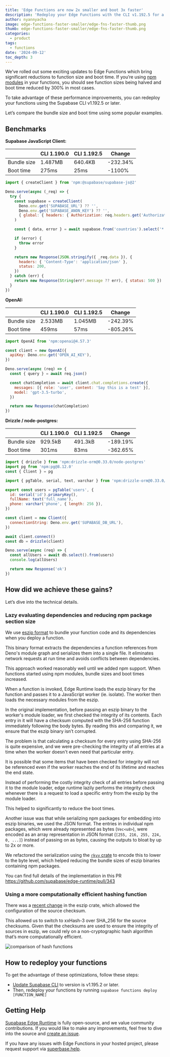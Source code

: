 ```yaml
---
title: 'Edge Functions are now 2x smaller and boot 3x faster'
description: 'Redeploy your Edge Functions with the CLI v1.192.5 for a peformance boost'
author: nyannyacha
image: edge-functions-faster-smaller/edge-fns-faster-thumb.png
thumb: edge-functions-faster-smaller/edge-fns-faster-thumb.png
categories:
  - product
tags:
  - functions
date: '2024-09-12'
toc_depth: 3
---
```


We’ve rolled out some exciting updates to Edge Functions which bring significant reductions to function size and boot time. If you’re using [npm modules](https://supabase.com/blog/edge-functions-node-npm) in your functions, you should see function sizes being halved and boot time reduced by 300% in most cases.

To take advantage of these performance improvements, you can redeploy your functions using the Supabase CLI v1.192.5 or later.

Let’s compare the bundle size and boot time using some popular examples.

## Benchmarks

**Supabase JavaScript Client:**

|             | **CLI 1.190.0** | **CLI 1.192.5** | **Change** |
| ----------- | --------------- | --------------- | ---------- |
| Bundle size | 1.487MB         | 640.4KB         | -232.34%   |
| Boot time   | 275ms           | 25ms            | -1100%     |

```jsx
import { createClient } from 'npm:@supabase/supabase-js@2'

Deno.serve(async (_req) => {
  try {
    const supabase = createClient(
      Deno.env.get('SUPABASE_URL') ?? '',
      Deno.env.get('SUPABASE_ANON_KEY') ?? '',
      { global: { headers: { Authorization: req.headers.get('Authorization')! } } }
    )

    const { data, error } = await supabase.from('countries').select('*')

    if (error) {
      throw error
    }

    return new Response(JSON.stringify({ _req.data }), {
      headers: { 'Content-Type': 'application/json' },
      status: 200,
    })
  } catch (err) {
    return new Response(String(err?.message ?? err), { status: 500 })
  }
})
```

**OpenAI:**

|             | **CLI 1.190.0** | **CLI 1.192.5** | **Change** |
| ----------- | --------------- | --------------- | ---------- |
| Bundle size | 2.533MB         | 1.045MB         | -242.39%   |
| Boot time   | 459ms           | 57ms            | -805.26%   |

```jsx
import OpenAI from 'npm:openai@4.57.3'

const client = new OpenAI({
  apiKey: Deno.env.get('OPEN_AI_KEY'),
})

Deno.serve(async (req) => {
  const { query } = await req.json()

  const chatCompletion = await client.chat.completions.create({
    messages: [{ role: 'user', content: 'Say this is a test' }],
    model: 'gpt-3.5-turbo',
  })

  return new Response(chatCompletion)
})
```

**Drizzle / node-postgres:**

|             | **CLI 1.190.0** | **CLI 1.192.5** | Change   |
| ----------- | --------------- | --------------- | -------- |
| Bundle size | 929.5kB         | 491.3kB         | -189.19% |
| Boot time   | 301ms           | 83ms            | -362.65% |

```jsx
import { drizzle } from 'npm:drizzle-orm@0.33.0/node-postgres'
import pg from 'npm:pg@8.12.0'
const { Client } = pg

import { pgTable, serial, text, varchar } from 'npm:drizzle-orm@0.33.0/pg-core'

export const users = pgTable('users', {
  id: serial('id').primaryKey(),
  fullName: text('full_name'),
  phone: varchar('phone', { length: 256 }),
})

const client = new Client({
  connectionString: Deno.env.get('SUPABASE_DB_URL'),
})

await client.connect()
const db = drizzle(client)

Deno.serve(async (req) => {
  const allUsers = await db.select().from(users)
  console.log(allUsers)

  return new Response('ok')
})
```

## How did we achieve these gains?

Let’s dive into the technical details.

### Lazy evaluating dependencies and reducing npm package section size

We use [eszip format](https://github.com/denoland/eszip) to bundle your function code and its dependencies when you deploy a function.

This binary format extracts the dependencies a function references from Deno's module graph and serializes them into a single file. It eliminates network requests at run time and avoids conflicts between dependencies.

This approach worked reasonably well until we added npm support. When functions started using npm modules, bundle sizes and boot times increased.

When a function is invoked, Edge Runtime loads the eszip binary for the function and passes it to a JavaScript worker (ie. isolate). The worker then loads the necessary modules from the eszip.

In the original implementation, before passing an eszip binary to the worker's module loader, we first checked the integrity of its contents. Each entry in it will have a checksum computed with the SHA-256 function immediately following the body bytes. By reading this and comparing it, we ensure that the eszip binary isn’t corrupted.

The problem is that calculating a checksum for every entry using SHA-256 is quite expensive, and we were pre-checking the integrity of all entries at a time when the worker doesn't even need that particular entry.

It is possible that some items that have been checked for integrity will not be referenced even if the worker reaches the end of its lifetime and reaches the end state.

Instead of performing the costly integrity check of all entries before passing it to the module loader, edge runtime lazily performs the integrity check whenever there is a request to load a specific entry from the eszip by the module loader.

This helped to significantly to reduce the boot times.

Another issue was that while serializing npm packages for embedding into eszip binaries, we used the JSON format. The entries in individual npm packages, which were already represented as bytes (`Vec<u8>`), were encoded as an array representation in JSON format (`[255, 216, 255, 224, 0, ...]`) instead of passing on as bytes, causing the outputs to bloat by up to 2x or more.

We refactored the serialization using the [`rkyv` crate](https://github.com/rkyv/rkyv) to encode this to lower to the byte level, which helped reducing the bundle sizes of eszip binaries containing npm packages.

You can find full details of the implementation in this PR https://github.com/supabase/edge-runtime/pull/343

### Using a more computationally efficient hashing function

There was a [recent change](https://github.com/denoland/eszip/pull/181) in the eszip crate, which allowed the configuration of the source checksum.

This allowed us to switch to xxHash-3 over SHA_256 for the source checksums. Given that the checksums are used to ensure the integrity of sources in eszip, we could rely on a non-cryptographic hash algorithm that’s more computationally efficient.

![comparison of hash functions](/images/blog/edge-functions-faster-smaller/hash-functions.png)

## How to redeploy your functions

To get the advantage of these optimizations, follow these steps:

- [Update Supabase CLI](https://supabase.com/docs/guides/cli/getting-started#updating-the-supabase-cli) to version is v1.195.2 or later.
- Then, redeploy your functions by running `supabase functions deploy [FUNCTION_NAME]`

## Getting Help

[Supabase Edge Runtime](https://github.com/supabase/edge-runtime) is fully open-source, and we value community contributions. If you would like to make any improvements, feel free to dive into the source and [create an issue](https://github.com/supabase/edge-runtime/issues).

If you have any issues with Edge Functions in your hosted project, please request support via [superbase.help](http://supabase.help).
